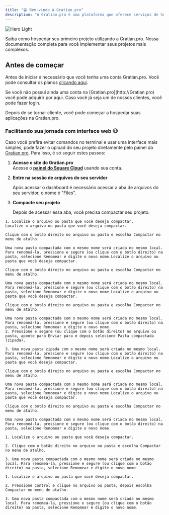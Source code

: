 ```yaml
---
title: "😁 Bem-vindo à Gratian.pro"
description: "A Gratian.pro é uma plataforma que oferece serviços de hospedagem para aplicações web descomplicadas e fáceis de usar. Comece em minutos. ✨"
---
```


<img
  className="block dark:hidden"
  src="/images/hero-light.png"
  alt="Hero Light"
/>

<CardGroup cols={2}>
  <Card title="Guia de início rápido" icon="book-bookmark" href="https://mintlify.com/docs/quickstart">
    Saiba como hospedar seu primeiro projeto utilizando a Gratian.pro.
  </Card>
  <Card title="Nossa API" icon="code-simple" href="https://mintlify.com/docs/development">
    Nossa documentação completa para você implementar seus projetos mais complexos.
  </Card>
</CardGroup>

## Antes de começar

Antes de iniciar é necessário que você tenha uma conta Gratian.pro. Você pode consultar os planos [clicando aqui](https://gratian.pro/pricing).

<CardGroup cols={2}>
  <Card title="Crie sua conta" icon="cart-circle-check" href="https://gratian.pro/pricing">
    Se você não possuí ainda uma conta na [Gratian.pro](http://Gratian.pro) você pode adquirir por aqui.
  </Card>
  <Card title="Faça login" icon="arrow-right-to-bracket" href="https://dashboard.gratian.pro/login">
    Caso você já seja um de nossos clientes, você pode fazer login.
  </Card>
</CardGroup>

Depois de se tornar cliente, você pode começar a hospedar suas aplicações na Gratian.pro.

### **Facilitando sua jornada com interface web 😉**

Caso você prefira evitar comandos no terminal e usar uma interface mais simples, pode fazer o upload do seu projeto diretamente pelo painel da [Gratian.pro](http://Gratian.pro). Para isso, é só seguir estes passos:

1. **Acesse o site do Gratian.pro**\
   Acesse o [**painel do Square Cloud**](https://squarecloud.app/dashboard) usando sua conta.
2. **Entre na sessão de arquivos do seu servidor**

   Após acessar o dashboard é necessário acessar a aba de arquivos do seu servidor, o nome é "Files".
3. **Compacte seu projeto**

   Depois de acessar essa aba, você precisa compactar seu projeto.

<CodeGroup>

``` Windows
1. Localize o arquivo ou pasta que você deseja compactar.
Localize o arquivo ou pasta que você deseja compactar.

Clique com o botão direito no arquivo ou pasta e escolha Compactar no menu de atalho.

Uma nova pasta compactada com o mesmo nome será criada no mesmo local. Para renomeá-la, pressione e segure (ou clique com o botão direito) na pasta, selecione Renomear e digite o novo nome.Localize o arquivo ou pasta que você deseja compactar.

Clique com o botão direito no arquivo ou pasta e escolha Compactar no menu de atalho.

Uma nova pasta compactada com o mesmo nome será criada no mesmo local. Para renomeá-la, pressione e segure (ou clique com o botão direito) na pasta, selecione Renomear e digite o novo nome.Localize o arquivo ou pasta que você deseja compactar.

Clique com o botão direito no arquivo ou pasta e escolha Compactar no menu de atalho.

Uma nova pasta compactada com o mesmo nome será criada no mesmo local. Para renomeá-la, pressione e segure (ou clique com o botão direito) na pasta, selecione Renomear e digite o novo nome.
2. Pressione e segure (ou clique com o botão direito) no arquivo ou pasta, aponte para Enviar para e depois selecione Pasta compactada (zipada).

3. Uma nova pasta zipada com o mesmo nome será criada no mesmo local. Para renomeá-la, pressione e segure (ou clique com o botão direito) na pasta, selecione Renomear e digite o novo nome.Localize o arquivo ou pasta que você deseja compactar.

Clique com o botão direito no arquivo ou pasta e escolha Compactar no menu de atalho.

Uma nova pasta compactada com o mesmo nome será criada no mesmo local. Para renomeá-la, pressione e segure (ou clique com o botão direito) na pasta, selecione Renomear e digite o novo nome.Localize o arquivo ou pasta que você deseja compactar.

Clique com o botão direito no arquivo ou pasta e escolha Compactar no menu de atalho.

Uma nova pasta compactada com o mesmo nome será criada no mesmo local. Para renomeá-la, pressione e segure (ou clique com o botão direito) na pasta, selecione Renomear e digite o novo nome.
```


``` macOS
1. Localize o arquivo ou pasta que você deseja compactar.

2. Clique com o botão direito no arquivo ou pasta e escolha Compactar no menu de atalho.

3. Uma nova pasta compactada com o mesmo nome será criada no mesmo local. Para renomeá-la, pressione e segure (ou clique com o botão direito) na pasta, selecione Renomear e digite o novo nome.
```


``` macOS
1. Localize o arquivo ou pasta que você deseja compactar.

2. Pressione Control e clique no arquivo ou pasta, depois escolha Compactar no menu de atalho.

3. Uma nova pasta compactada com o mesmo nome será criada no mesmo local. Para renomeá-la, pressione e segure (ou clique com o botão direito) na pasta, selecione Renomear e digite o novo nome.
```

</CodeGroup>
